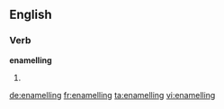 ==English==

===Verb===
'''enamelling'''

# {{British}} {{present participle of|[[enamel]]}}

[[de:enamelling]]
[[fr:enamelling]]
[[ta:enamelling]]
[[vi:enamelling]]
